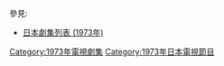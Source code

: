 {{Catnav|頁面分類|...|電視節目|電視劇|每年電視影集|1973年電視影集}}
{{Catnav|頁面分類|...|电视节目|电视剧|各國電視劇|日本電視劇|每年日本電視劇集}}

{{cat year nav
| year = 1973
| cat = 日本電視劇集 
| sortkey = 日本電視劇集
| article = 日本電視劇
| in = 
}}
參見:
*[[日本劇集列表_(1973年)|日本劇集列表 (1973年)]]

[[Category:1973年電視劇集|Category:1973年電視劇集]]
[[Category:1973年日本電視節目|Category:1973年日本電視節目]]